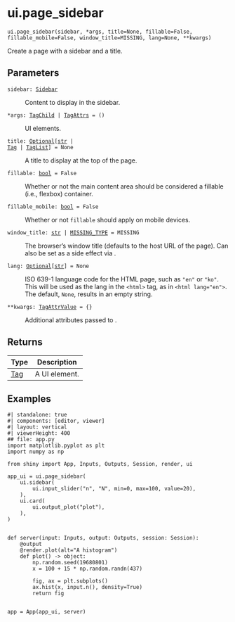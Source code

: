 # ui.page_sidebar { #shiny.ui.page_sidebar }

`ui.page_sidebar(sidebar, *args, title=None, fillable=False, fillable_mobile=False, window_title=MISSING, lang=None, **kwargs)`

Create a page with a sidebar and a title.

## Parameters

<code><span class="parameter-name">sidebar</span><span class="parameter-annotation-sep">:</span> <span class="parameter-annotation">[Sidebar](`shiny.ui._sidebar.Sidebar`)</span></code>

:   Content to display in the sidebar.

<code><span class="parameter-name">*args</span><span class="parameter-annotation-sep">:</span> <span class="parameter-annotation">[TagChild](`htmltools.TagChild`) \| [TagAttrs](`htmltools.TagAttrs`)</span> <span class="parameter-default-sep">=</span> <span class="parameter-default">()</span></code>

:   UI elements.

<code><span class="parameter-name">title</span><span class="parameter-annotation-sep">:</span> <span class="parameter-annotation">[Optional](`typing.Optional`)\[[str](`str`) \| [Tag](`htmltools.Tag`) \| [TagList](`htmltools.TagList`)\]</span> <span class="parameter-default-sep">=</span> <span class="parameter-default">None</span></code>

:   A title to display at the top of the page.

<code><span class="parameter-name">fillable</span><span class="parameter-annotation-sep">:</span> <span class="parameter-annotation">[bool](`bool`)</span> <span class="parameter-default-sep">=</span> <span class="parameter-default">False</span></code>

:   Whether or not the main content area should be considered a fillable
    (i.e., flexbox) container.

<code><span class="parameter-name">fillable_mobile</span><span class="parameter-annotation-sep">:</span> <span class="parameter-annotation">[bool](`bool`)</span> <span class="parameter-default-sep">=</span> <span class="parameter-default">False</span></code>

:   Whether or not ``fillable`` should apply on mobile devices.

<code><span class="parameter-name">window_title</span><span class="parameter-annotation-sep">:</span> <span class="parameter-annotation">[str](`str`) \| [MISSING_TYPE](`shiny.types.MISSING_TYPE`)</span> <span class="parameter-default-sep">=</span> <span class="parameter-default">MISSING</span></code>

:   The browser's window title (defaults to the host URL of the page). Can also be
    set as a side effect via [](:func:`~shiny.ui.panel_title`).

<code><span class="parameter-name">lang</span><span class="parameter-annotation-sep">:</span> <span class="parameter-annotation">[Optional](`typing.Optional`)\[[str](`str`)\]</span> <span class="parameter-default-sep">=</span> <span class="parameter-default">None</span></code>

:   ISO 639-1 language code for the HTML page, such as ``"en"`` or ``"ko"``. This
    will be used as the lang in the ``<html>`` tag, as in ``<html lang="en">``. The
    default, `None`, results in an empty string.

<code><span class="parameter-name">**kwargs</span><span class="parameter-annotation-sep">:</span> <span class="parameter-annotation">[TagAttrValue](`htmltools.TagAttrValue`)</span> <span class="parameter-default-sep">=</span> <span class="parameter-default">{}</span></code>

:   Additional attributes passed to [](:func:`~shiny.ui.layout_sidebar`).

## Returns

| Type                   | Description   |
|------------------------|---------------|
| [Tag](`htmltools.Tag`) | A UI element. |

## Examples


```shinylive-python
#| standalone: true
#| components: [editor, viewer]
#| layout: vertical
#| viewerHeight: 400
## file: app.py
import matplotlib.pyplot as plt
import numpy as np

from shiny import App, Inputs, Outputs, Session, render, ui

app_ui = ui.page_sidebar(
    ui.sidebar(
        ui.input_slider("n", "N", min=0, max=100, value=20),
    ),
    ui.card(
        ui.output_plot("plot"),
    ),
)


def server(input: Inputs, output: Outputs, session: Session):
    @output
    @render.plot(alt="A histogram")
    def plot() -> object:
        np.random.seed(19680801)
        x = 100 + 15 * np.random.randn(437)

        fig, ax = plt.subplots()
        ax.hist(x, input.n(), density=True)
        return fig


app = App(app_ui, server)

```

